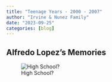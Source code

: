 ```yaml
---
title: "Teenage Years - 2000 - 2007"
author: "Irvine & Nunez Family"
date: "2023-09-25"
categories: [blog]
---
```


## Alfredo Lopez's Memories

![High School?](alfredo_spencer.jpg)
